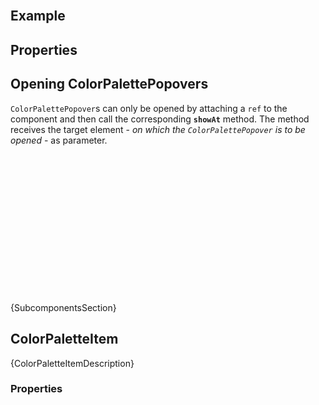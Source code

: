 
<Meta of={ComponentStories} />

<DocsHeader since="0.20.0" />

<br />

## Example

<Canvas of={ComponentStories.Default} />

## Properties

<ControlsWithNote of={ComponentStories.Default} />

<DomRefTable rows={ColorPalettePopoverDomRef} />

## Opening ColorPalettePopovers

`ColorPalettePopover`s can only be opened by attaching a `ref` to the component and then call the corresponding **`showAt`** method. The method receives the target element - _on which the `ColorPalettePopover` is to be opened_ - as parameter.

```jsx
const ColorPalettePopoverComponent = () => {
  const popoverRef = useRef();
  const onButtonClick = (e) => {
    popoverRef.current.showAt(e.target);
  };
  return (
    <>
      <Button onClick={onButtonClick}>Open ColorPalettePopover</Button>
      <ColorPalettePopover ref={popoverRef}>
        <ColorPaletteItem value="pink" />
        <ColorPaletteItem value="darkblue" />
      </ColorPalettePopover>
    </>
  );
};
```

<Markdown>{SubcomponentsSection}</Markdown>

## ColorPaletteItem

<Markdown>{ColorPaletteItemDescription}</Markdown>

### Properties

<ControlsWithNote of={SubComponentStories.Default} />

<Footer />
